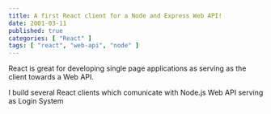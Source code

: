 ```yaml
---
title: A first React client for a Node and Express Web API!
date: 2001-03-11
published: true
categories: [ "React" ]
tags: [ "react", "web-api", "node" ]
---
```


React is great for developing single page applications as serving as the client towards a Web API.

I build several React clients which comunicate with Node.js Web API serving as Login System


